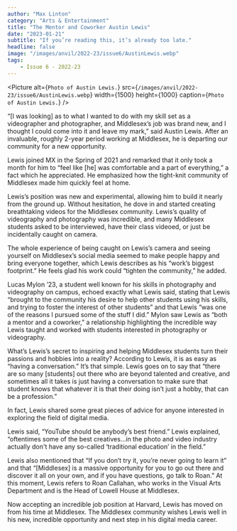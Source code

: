 ```yaml
---
author: "Max Linton"
category: "Arts & Entertainment"
title: "The Mentor and Coworker Austin Lewis"
date: "2023-01-21"
subtitle: "If you’re reading this, it’s already too late."
headline: false
image: "/images/anvil/2022-23/issue6/AustinLewis.webp"
tags:
    - Issue 6 - 2022-23
---
```


<Picture
alt={`Photo of Austin Lewis.`}
src={`/images/anvil/2022-23/issue6/AustinLewis.webp`}
width={1500}
height={1000}
caption={`Photo of Austin Lewis.`}
/>

“[I was looking] as to what I wanted to do with my skill set as a videographer and photographer, and Middlesex’s job was brand new, and I thought I could come into it and leave my mark,” said Austin Lewis. After an invaluable, roughly 2-year period working at Middlesex, he is departing our community for a new opportunity.

Lewis joined MX in the Spring of 2021 and remarked that it only took a month for him to “feel like [he] was comfortable and a part of everything,” a fact which he appreciated. He emphasized how the tight-knit community of Middlesex made him quickly feel at home.

Lewis’s position was new and experimental, allowing him to build it nearly from the ground up. Without hesitation, he dove in and started creating breathtaking videos for the Middlesex community. Lewis’s quality of videography and photography was incredible, and many Middlesex students asked to be interviewed, have their class videoed, or just be incidentally caught on camera. 

The whole experience of being caught on Lewis’s camera and seeing yourself on Middlesex’s social media seemed to make people happy and bring everyone together, which Lewis describes as his “work’s biggest footprint.” He feels glad his work could “tighten the community,” he added. 

Lucas Mylon ’23, a student well known for his skills in photography and videography on campus, echoed exactly what Lewis said, stating that Lewis “brought to the community his desire to help other students using his skills, and trying to foster the interest of other students” and that Lewis “was one of the reasons I pursued some of the stuff I did.” Mylon saw Lewis as “both a mentor and a coworker,” a relationship highlighting the incredible way Lewis taught and worked with students interested in photography or videography. 

What’s Lewis’s secret to inspiring and helping Middlesex students turn their passions and hobbies into a reality? According to Lewis, it is as easy as “having a conversation.” It’s that simple. Lewis goes on to say that “there are so many [students] out there who are beyond talented and creative, and sometimes all it takes is just having a conversation to make sure that student knows that whatever it is that their doing isn’t just a hobby, that can be a profession.” 

In fact, Lewis shared some great pieces of advice for anyone interested in exploring the field of digital media. 

Lewis said, “YouTube should be anybody’s best friend.” Lewis explained, “oftentimes some of the best creatives…in the photo and video industry actually don't have any so-called ‘traditional education’ in the field.” 

Lewis also mentioned that “If you don’t try it, you’re never going to learn it” and that “[Middlesex] is a massive opportunity for you to go out there and discover it all on your own, and if you have questions, go talk to Roan.” At this moment, Lewis refers to Roan Callahan, who works in the Visual Arts Department and is the Head of Lowell House at Middlesex. 

Now accepting an incredible job position at Harvard, Lewis has moved on from his time at Middlesex. The Middlesex community wishes Lewis well in his new, incredible opportunity and next step in his digital media career. 
